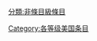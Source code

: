 {{catmore1|[[Wikipedia:美国专题|Wikipedia:美国专题]]}}
{{Articles by Quality| topic=美国|project=美国|format=TOC}}
{{Wikipedia category}}
{{emptycat}}
[[Category:各等级美国条目|Category:各等级美国条目]]
[[分類:非條目級條目|分類:非條目級條目]]